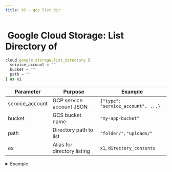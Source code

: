 ```yaml
---
title: XS - gcs list dir
---
```


# <img src="../assets/docuBadge (11).png" alt="" data-size="line"> Google Cloud Storage: List Directory of <a href="#xs-gcslist" id="xs-gcslist"></a>

```javascript
cloud.google.storage.list_directory {
  service_account = ""
  bucket = ""
  path = ""
} as x1
```

| Parameter        | Purpose                     | Example                            |
| ---------------- | --------------------------- | ---------------------------------- |
| service\_account | GCP service account JSON    | `{"type": "service_account", ...}` |
| bucket           | GCS bucket name             | `"my-app-bucket"`                  |
| path             | Directory path to list      | `"folder/"`, `"uploads/"`          |
| as               | Alias for directory listing | `x1`, `directory_contents`         |

<details>

<summary>Example</summary>

```javascript
cloud.google.storage.list_directory {
  service_account = $env.GCP_SERVICE_ACCOUNT
  bucket = "app-assets"
  path = "images/2024/"
} as folder_listing
```

* Lists contents of a GCS directory
* Returns object names and metadata
* Supports nested directories
* Lists all objects in specified path

</details>



